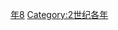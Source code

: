 {{Catnav|頁面分類|历史|歷史時代|年|2世纪各年}}

{{catmore}}
{{Commons category|108}}

[[Category:100年代|年8]]
[[Category:2世纪各年|Category:2世纪各年]]